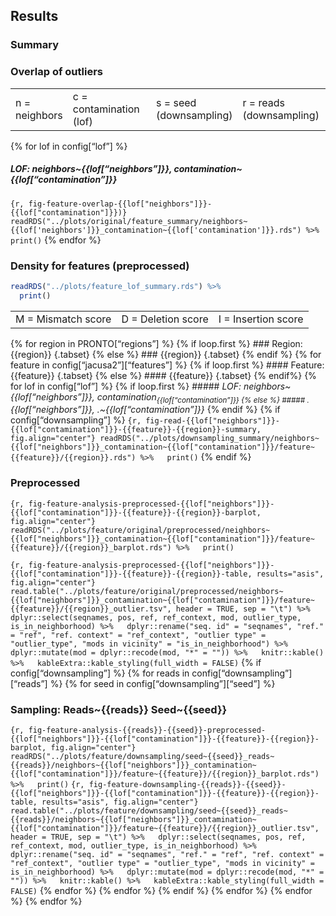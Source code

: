 ## Results {.tabset}

### Summary

<h3>Overlap of outliers</h3>

|               |                         |                         |                          |
| ------------- | ----------------------- | ----------------------- | ------------------------ |
| n = neighbors | c = contamination (lof) | s = seed (downsampling) | r = reads (downsampling) |


{% for lof in config["lof"] %}
<h5> LOF: neighbors~{{lof["neighbors"]}}, contamination~{{lof["contamination"]}} </h5>
```{r, fig-feature-overlap-{{lof["neighbors"]}}-{{lof["contamination"]}})}
readRDS("../plots/original/feature_summary/neighbors~{{lof['neighbors']}}_contamination~{{lof['contamination']}}.rds") %>%
  print()
```
{% endfor %}

<h3>Density for features (preprocessed)</h3>

```r
readRDS("../plots/feature_lof_summary.rds") %>%
  print()
```


|                    |                    |                     |
| ------------------ | ------------------ | ------------------- |
| M = Mismatch score | D = Deletion score | I = Insertion score |

{% for region in PRONTO["regions"] %}
{% if loop.first %}
### Region: {{region}} {.tabset}
{% else %}
### {{region}} {.tabset}
{% endif %}
{% for feature in config["jacusa2"]["features"] %}
{% if loop.first %}
#### Feature: {{feature}} {.tabset}
{% else %}
#### {{feature}} {.tabset}
{% endif%}
{% for lof in config["lof"] %}
{% if loop.first %}
##### *LOF: neighbors~{{lof["neighbors"]}}, contamination~{{lof["contamination"]}}*
{% else %}
##### *.~{{lof["neighbors"]}}, .~{{lof["contamination"]}}*
{% endif %}
{% if config["downsampling"] %}
```{r, fig-read-{{lof["neighbors"]}}-{{lof["contamination"]}}-{{feature}}-{{region}}-summary, fig.align="center"}
readRDS("../plots/downsampling_summary/neighbors~{{lof["neighbors"]}}_contamination~{{lof["contamination"]}}/feature~{{feature}}/{{region}}.rds") %>%
  print()
```
{% endif %}

<h3>Preprocessed</h3>
```{r, fig-feature-analysis-preprocessed-{{lof["neighbors"]}}-{{lof["contamination"]}}-{{feature}}-{{region}}-barplot, fig.align="center"}
readRDS("../plots/feature/original/preprocessed/neighbors~{{lof["neighbors"]}}_contamination~{{lof["contamination"]}}/feature~{{feature}}/{{region}}_barplot.rds") %>%
  print()
```

<!-- TODO: add is target -->

```{r, fig-feature-analysis-preprocessed-{{lof["neighbors"]}}-{{lof["contamination"]}}-{{feature}}-{{region}}-table, results="asis", fig.align="center"}
read.table("../plots/feature/original/preprocessed/neighbors~{{lof["neighbors"]}}_contamination~{{lof["contamination"]}}/feature~{{feature}}/{{region}}_outlier.tsv", header = TRUE, sep = "\t") %>%
  dplyr::select(seqnames, pos, ref, ref_context, mod, outlier_type, is_in_neighborhood) %>%
  dplyr::rename("seq. id" = "seqnames", "ref." = "ref", "ref. context" = "ref_context", "outlier type" = "outlier_type", "mods in vicinity" = "is_in_neighborhood") %>%
  dplyr::mutate(mod = dplyr::recode(mod, "*" = "")) %>%
  knitr::kable() %>%
  kableExtra::kable_styling(full_width = FALSE)
```
{% if config["downsampling"] %}
{% for reads in config["downsampling"]["reads"] %}
{% for seed in config["downsampling"]["seed"] %}
<h3>Sampling: Reads~{{reads}} Seed~{{seed}}</h3>

```{r, fig-feature-analysis-{{reads}}-{{seed}}-preprocessed-{{lof["neighbors"]}}-{{lof["contamination"]}}-{{feature}}-{{region}}-barplot, fig.align="center"}
readRDS("../plots/feature/downsampling/seed~{{seed}}_reads~{{reads}}/neighbors~{{lof["neighbors"]}}_contamination~{{lof["contamination"]}}/feature~{{feature}}/{{region}}_barplot.rds") %>%
  print()
```
```{r, fig-feature-downsampling-{{reads}}-{{seed}}-{{lof["neighbors"]}}-{{lof["contamination"]}}-{{feature}}-{{region}}-table, results="asis", fig.align="center"}
read.table("../plots/feature/downsampling/seed~{{seed}}_reads~{{reads}}/neighbors~{{lof["neighbors"]}}_contamination~{{lof["contamination"]}}/feature~{{feature}}/{{region}}_outlier.tsv", header = TRUE, sep = "\t") %>%
  dplyr::select(seqnames, pos, ref, ref_context, mod, outlier_type, is_in_neighborhood) %>%
  dplyr::rename("seq. id" = "seqnames", "ref." = "ref", "ref. context" = "ref_context", "outlier type" = "outlier_type", "mods in vicinity" = is_in_neighborhood) %>%
  dplyr::mutate(mod = dplyr::recode(mod, "*" = "")) %>%
  knitr::kable() %>%
  kableExtra::kable_styling(full_width = FALSE)
```
{% endfor %}
{% endfor %}
{% endif %}
{% endfor %}
{% endfor %}
{% endfor %}

